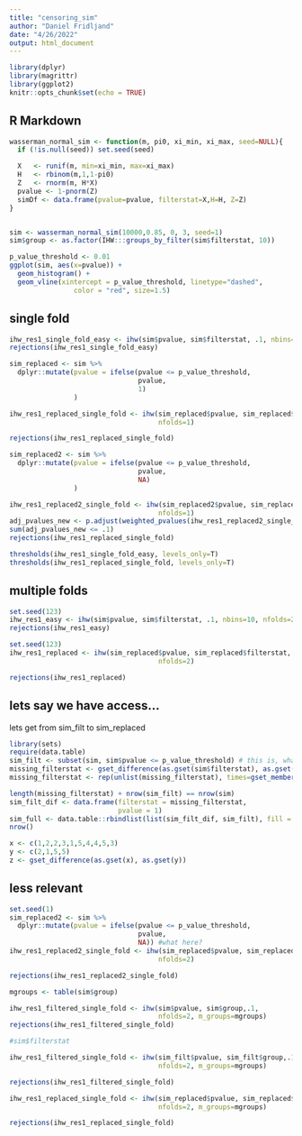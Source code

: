 ```yaml
---
title: "censoring_sim"
author: "Daniel Fridljand"
date: "4/26/2022"
output: html_document
---
```


```r
library(dplyr)
library(magrittr)
library(ggplot2)
knitr::opts_chunk$set(echo = TRUE)
```

## R Markdown


```r
wasserman_normal_sim <- function(m, pi0, xi_min, xi_max, seed=NULL){
  if (!is.null(seed)) set.seed(seed)

  X   <- runif(m, min=xi_min, max=xi_max)
  H   <- rbinom(m,1,1-pi0)
  Z   <- rnorm(m, H*X)
  pvalue <- 1-pnorm(Z)
  simDf <- data.frame(pvalue=pvalue, filterstat=X,H=H, Z=Z)
}


sim <- wasserman_normal_sim(10000,0.85, 0, 3, seed=1)
sim$group <- as.factor(IHW:::groups_by_filter(sim$filterstat, 10))
```

```r
p_value_threshold <- 0.01
ggplot(sim, aes(x=pvalue)) + 
  geom_histogram() +
  geom_vline(xintercept = p_value_threshold, linetype="dashed", 
                color = "red", size=1.5)
```
## single fold 

```r
ihw_res1_single_fold_easy <- ihw(sim$pvalue, sim$filterstat, .1, nbins=10, nfolds=1)
rejections(ihw_res1_single_fold_easy)
```

```r
sim_replaced <- sim %>%
  dplyr::mutate(pvalue = ifelse(pvalue <= p_value_threshold,
                                pvalue,
                                1)
                )

ihw_res1_replaced_single_fold <- ihw(sim_replaced$pvalue, sim_replaced$filterstat,.1, nbins=10,
                                     nfolds=1)

rejections(ihw_res1_replaced_single_fold)
```

```r
sim_replaced2 <- sim %>%
  dplyr::mutate(pvalue = ifelse(pvalue <= p_value_threshold,
                                pvalue,
                                NA)
                )

ihw_res1_replaced2_single_fold <- ihw(sim_replaced2$pvalue, sim_replaced2$filterstat,.1, nbins=10,
                                     nfolds=1)
adj_pvalues_new <- p.adjust(weighted_pvalues(ihw_res1_replaced2_single_fold),method = "BH", n = nrow(sim))
sum(adj_pvalues_new <= .1)
rejections(ihw_res1_replaced_single_fold)
```

```r
thresholds(ihw_res1_single_fold_easy, levels_only=T)
thresholds(ihw_res1_replaced_single_fold, levels_only=T)
```

## multiple folds


```r
set.seed(123)
ihw_res1_easy <- ihw(sim$pvalue, sim$filterstat, .1, nbins=10, nfolds=2)
rejections(ihw_res1_easy)
```

```r
set.seed(123)
ihw_res1_replaced <- ihw(sim_replaced$pvalue, sim_replaced$filterstat, .1, nbins=10,
                                     nfolds=2)

rejections(ihw_res1_replaced)
```

## lets say we have access...
lets get from sim_filt to sim_replaced
```r
library(sets)
require(data.table)
sim_filt <- subset(sim, sim$pvalue <= p_value_threshold) # this is, what we actually have access to 
missing_filterstat <- gset_difference(as.gset(sim$filterstat), as.gset(sim_filt$filterstat)) 
missing_filterstat <- rep(unlist(missing_filterstat), times=gset_memberships(missing_filterstat))

length(missing_filterstat) + nrow(sim_filt) == nrow(sim)
sim_filt_dif <- data.frame(filterstat = missing_filterstat,
                           pvalue = 1)
sim_full <- data.table::rbindlist(list(sim_filt_dif, sim_filt), fill = TRUE)
nrow()
```

```r
x <- c(1,2,2,3,1,5,4,4,5,3) 
y <- c(2,1,5,5)
z <- gset_difference(as.gset(x), as.gset(y)) 
```

## less relevant
```r
set.seed(1)
sim_replaced2 <- sim %>%
  dplyr::mutate(pvalue = ifelse(pvalue <= p_value_threshold,
                                pvalue,
                                NA)) #what here?
ihw_res1_replaced2_single_fold <- ihw(sim_replaced$pvalue, sim_replaced$filterstat,.1, nbins=10,
                                     nfolds=2)

rejections(ihw_res1_replaced2_single_fold)
```

```r
mgroups <- table(sim$group)

ihw_res1_filtered_single_fold <- ihw(sim$pvalue, sim$group,.1, 
                                     nfolds=2, m_groups=mgroups)
rejections(ihw_res1_filtered_single_fold)
```

```r
#sim$filterstat

ihw_res1_filtered_single_fold <- ihw(sim_filt$pvalue, sim_filt$group,.1, 
                                     nfolds=2, m_groups=mgroups)

rejections(ihw_res1_filtered_single_fold)
```

```r
ihw_res1_replaced_single_fold <- ihw(sim_replaced$pvalue, sim_replaced$group,.1, 
                                     nfolds=2, m_groups=mgroups)

rejections(ihw_res1_replaced_single_fold)
```